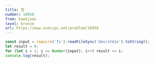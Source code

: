 ```yaml
---
title: 합
number: 10950
from: baekjoon
level: bronze
url: https://www.acmicpc.net/problem/10950
---
```


```js
const input = require('fs').readFileSync('dev/stdin').toString();
let result = 0;
for (let i = 1; i <= Number(input); i++) result += i;
console.log(result);
```
